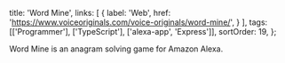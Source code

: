   title: 'Word Mine',
  links: [
    {
      label: 'Web',
      href: 'https://www.voiceoriginals.com/voice-originals/word-mine/',
    }
  ],
  tags: [['Programmer'], ['TypeScript'], ['alexa-app', 'Express']],
  sortOrder: 19,
};

Word Mine is an anagram solving game for Amazon Alexa.
